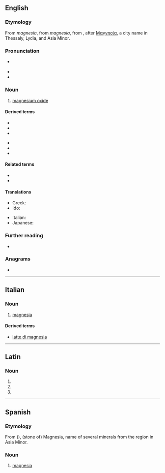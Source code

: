 {{also|Magnesia|magnésia}}
==English==

===Etymology===
From {{etyl|enm|en}} ''magnesia'', from {{etyl|LL.|en}} ''magnesia'', from {{etyl|grc|en}} {{m|grc|μαγνησία}}, after [[Μαγνησία]], a city name in Thessaly, Lydia, and Asia Minor.

===Pronunciation===
* {{a|GenAm}} {{IPA|/ˌmæɡˈniʒə/|lang=en}}
* {{hyphenation|mag|ne|sia|lang=en}}
* {{rhymes|iːʒə|lang=en}}

===Noun===
{{en-noun|-}}

# {{lb|en|mineral}} [[magnesium oxide]]

====Derived terms====
{{der-top}}
* {{l|en|calcined magnesia}}
* {{l|en|magnesian}}
* {{l|en|magnesioferrite}}
{{der-mid}}
* {{l|en|magnesite}}
* {{l|en|magnesium}}
* {{l|en|milk of magnesia}}<!--not "milk of Magnesia"-->
{{der-bottom}}

====Related terms====
* {{l|en|magnesiferous}}
* {{l|en|magnet}}

====Translations====
{{trans-top|magnesium oxide}}
* Greek: {{t+|el|μαγνησία|f}}
* Ido: {{t+|io|magnezio}}
{{trans-mid}}
* Italian: {{t+|it|magnesia|f}}
* Japanese: {{t|ja|苦土|tr=くど, kudo}}
{{trans-bottom}}

===Further reading===
* {{pedialite|Magnesium oxide}}

===Anagrams===
* {{anagrams|en|mesangia|ænigmas}}

----

==Italian==

===Noun===
{{it-noun|f}}

# {{lb|it|mineral}} [[#English|magnesia]]

====Derived terms====
* [[latte di magnesia]]

----

==Latin==

===Noun===
{{la-noun-form|magnēsia}}

# {{inflection of|magnēsium||nom|p|lang=la}}
# {{inflection of|magnēsium||acc|p|lang=la}}
# {{inflection of|magnēsium||voc|p|lang=la}}

----

==Spanish==

===Etymology===
From {{etyl|grc|es}} {{m|grc|Μαγνησία}} ({{m|grc|λίθος}}), (stone of) Magnesia, name of several minerals from the region in Asia Minor.

===Noun===
{{es-noun|f}}

# {{lb|es|mineral}} [[#English|magnesia]]